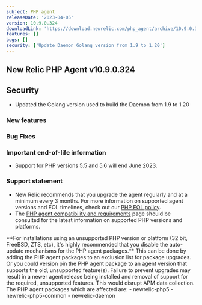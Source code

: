 ```yaml
---
subject: PHP agent
releaseDate: '2023-04-05'
version: 10.9.0.324
downloadLink: 'https://download.newrelic.com/php_agent/archive/10.9.0.324'
features: []
bugs: []
security: ['Update Daemon Golang version from 1.9 to 1.20']
---
```

## New Relic PHP Agent v10.9.0.324

## Security

* Updated the Golang version used to build the Daemon from 1.9 to 1.20

### New features

### Bug Fixes

### Important end-of-life information

* Support for PHP versions 5.5 and 5.6 will end June 2023.

### Support statement

* New Relic recommends that you upgrade the agent regularly and at a minimum every 3 months. For more information on supported agent versions and EOL timelines, check out our [PHP EOL policy](https://docs.newrelic.com/docs/apm/agents/php-agent/getting-started/php-agent-eol-policy/).
* The [PHP agent compatibility and requirements](https://docs.newrelic.com/docs/apm/agents/php-agent/getting-started/php-agent-compatibility-requirements/) page should be consulted for the latest information on supported PHP versions and platforms.

<Callout variant="important">
**For installations using an unsupported PHP version or platform (32 bit, FreeBSD, ZTS, etc), it's highly recommended that you disable the auto-update mechanisms for the PHP agent packages.** This can be done by adding the PHP agent packages to an exclusion list for package upgrades. Or you could version pin the PHP agent package to an agent version that supports the old, unsupported feature(s). Failure to prevent upgrades may result in a newer agent release being installed and removal of support for the required, unsupported features. This would disrupt APM data collection.
The PHP agent packages which are affected are:
   - newrelic-php5
   - newrelic-php5-common
   - newrelic-daemon
</Callout>

